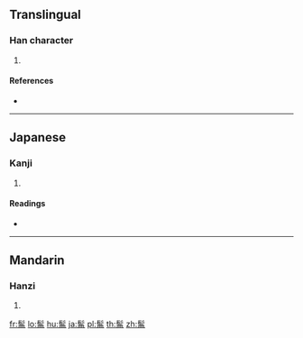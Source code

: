 {{character info/new}}
==Translingual==

===Han character===
{{Han char|rn=190|rad=髟|as=06|sn=16|four=72602|canj=SHTW}}

# {{defn|Han|sort=髟06}}

====References====
* {{Han ref|kx=1454.020|dkj=45426|dj=1984.270|hdz=74524.070|uh=9AF7|ud=39671|bh=EC71|bd=60529}}

----

==Japanese==

===Kanji===
{{ja-kanji|grade=|rs=髟06}}

# {{defn|lang=ja|sort=髟06}}

====Readings====
* {{ja-readings|on=[[きょく]] (kyoku)|kun=[[まげ]] (mage), [[わげ]] (wage)}}

----

==Mandarin==

===Hanzi===
{{cmn-hanzi|pin=[[qū]] ([[qu1]])|wg=ch'ü<sup>1</sup>}}

# {{defn|lang=cmn|sort=髟06}}

[[fr:髷]]
[[lo:髷]]
[[hu:髷]]
[[ja:髷]]
[[pl:髷]]
[[th:髷]]
[[zh:髷]]